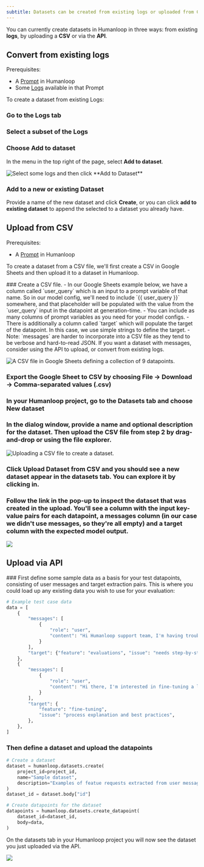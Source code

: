 ```yaml
---
subtitle: Datasets can be created from existing logs or uploaded from CSV and via the API.
---
```


You can currently create datasets in Humanloop in three ways: from existing **logs**, by uploading a **CSV** or via the **API**.

## Convert from existing logs

Prerequisites:

- A [Prompt](./prompts) in Humanloop
- Some [Logs](./generate-and-log-with-the-sdk) available in that Prompt

To create a dataset from existing Logs:

<Steps>

### Go to the **Logs** tab

### Select a subset of the Logs

### Choose **Add to dataset**

In the menu in the top right of the page, select **Add to dataset**.

<img
  src="../../../assets/images/48e2025-image.png"
  alt="Select some logs and then click **Add to Dataset**"
/>

### Add to a new or existing Dataset

Provide a name of the new dataset and click **Create**, or you can click **add to existing dataset** to append the selected to a dataset you already have.

</Steps>

## Upload from CSV

Prerequisites:

- A [Prompt](../prompts) in Humanloop

To create a dataset from a CSV file, we'll first create a CSV in Google Sheets and then upload it to a dataset in Humanloop.

<Steps>
### Create a CSV file. 
   - In our Google Sheets example below, we have a column called `user_query` which is an input to a prompt variable of that name. So in our model config, we'll need to include `{{ user_query }}` somewhere, and that placeholder will be populated with the value from the `user_query` input in the datapoint at generation-time.
   - You can include as many columns of prompt variables as you need for your model configs.
   - There is additionally a column called `target` which will populate the target of the datapoint. In this case, we use simple strings to define the target.
   - Note: `messages` are harder to incorporate into a CSV file as they tend to be verbose and hard-to-read JSON. If you want a dataset with messages, consider using the API to upload, or convert from existing logs.

<img
  src="../../../assets/images/bc8679a-image.png"
  alt="A CSV file in Google Sheets defining a collection of 9 datapoints."
/>

### Export the Google Sheet to CSV by choosing **File** → **Download** → **Comma-separated values (.csv)**

### In your Humanloop project, go to the **Datasets** tab and choose **New dataset**

### In the dialog window, provide a name and optional description for the dataset. Then upload the CSV file from step 2 by drag-and-drop or using the file explorer.

<img
  src="../../../assets/images/57c9faf-image.png"
  alt="Uploading a CSV file to create a dataset."
/>

### Click **Upload Dataset from CSV** and you should see a new dataset appear in the datasets tab. You can explore it by clicking in.

### Follow the link in the pop-up to inspect the dataset that was created in the upload. You'll see a column with the input key-value pairs for each datapoint, a messages column (in our case we didn't use messages, so they're all empty) and a target column with the expected model output.

<img src="../../../assets/images/eb0613c-image.png" />

</Steps>

## Upload via API

<Steps>
### First define some sample data as a basis for your test datapoints, consisting of user messages and target extraction pairs. This is where you could load up any existing data you wish to use for your evaluation:

```python Python
# Example test case data
data = [
    {
        "messages": [
            {
                "role": "user",
                "content": "Hi Humanloop support team, I'm having trouble understanding how to use the evaluations feature in your software. Can you provide a step-by-step guide or any resources to help me get started?",
            }
        ],
        "target": {"feature": "evaluations", "issue": "needs step-by-step guide"},
    },
    {
        "messages": [
            {
                "role": "user",
                "content": "Hi there, I'm interested in fine-tuning a language model using your software. Can you explain the process and provide any best practices or guidelines?",
            }
        ],
        "target": {
            "feature": "fine-tuning",
            "issue": "process explanation and best practices",
        },
    },
]
```

### Then define a dataset and upload the datapoints

```python Python
# Create a dataset
dataset = humanloop.datasets.create(
    project_id=project_id,
    name="Sample dataset",
    description="Examples of featue requests extracted from user messages",
)
dataset_id = dataset.body["id"]

# Create datapoints for the dataset
datapoints = humanloop.datasets.create_datapoint(
    dataset_id=dataset_id,
    body=data,
)
```

</Steps>

On the datasets tab in your Humanloop project you will now see the dataset you just uploaded via the API.

<img src="../../../assets/images/665e92a-image.png" />
